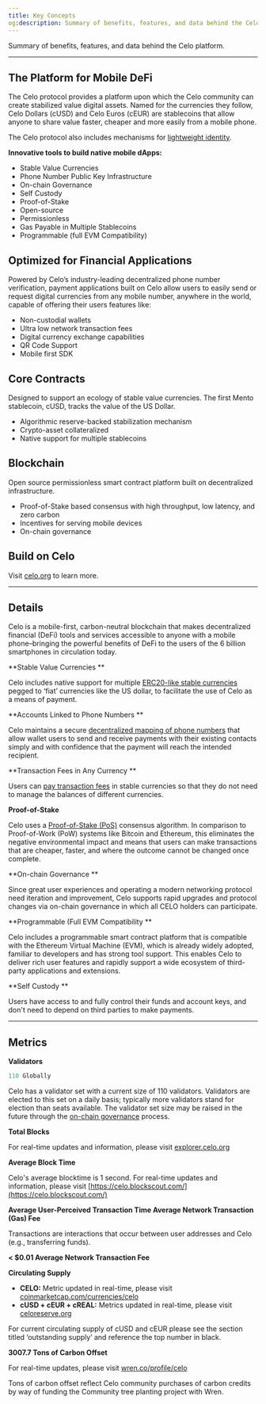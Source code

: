 ```yaml
---
title: Key Concepts
og:description: Summary of benefits, features, and data behind the Celo platform.
---
```


Summary of benefits, features, and data behind the Celo platform.

---

## The Platform for Mobile DeFi

The Celo protocol provides a platform upon which the Celo community can create stabilized value digital assets. Named for the currencies they follow, Celo Dollars (cUSD) and Celo Euros (cEUR) are stablecoins that allow anyone to share value faster, cheaper and more easily from a mobile phone.

The Celo protocol also includes mechanisms for [lightweight identity](/legacy/protocol/identity/).

**Innovative tools to build native mobile dApps:**

- Stable Value Currencies
- Phone Number Public Key Infrastructure
- On-chain Governance
- Self Custody
- Proof-of-Stake
- Open-source
- Permissionless
- Gas Payable in Multiple Stablecoins
- Programmable (full EVM Compatibility)

## Optimized for Financial Applications

Powered by Celo’s industry-leading decentralized phone number verification, payment applications built on Celo allow users to easily send or request digital currencies from any mobile number, anywhere in the world, capable of offering their users features like:

- Non-custodial wallets
- Ultra low network transaction fees
- Digital currency exchange capabilities
- QR Code Support
- Mobile first SDK

## Core Contracts

Designed to support an ecology of stable value currencies. The first Mento stablecoin, cUSD, tracks the value of the US Dollar.

- Algorithmic reserve-backed stabilization mechanism
- Crypto-asset collateralized
- Native support for multiple stablecoins

## Blockchain

Open source permissionless smart contract platform built on decentralized infrastructure.

- Proof-of-Stake based consensus with high throughput, low latency, and zero carbon
- Incentives for serving mobile devices
- On-chain governance

## Build on Celo

Visit [celo.org](https://celo.org) to learn more.

---

## Details

Celo is a mobile-first, carbon-neutral blockchain that makes decentralized financial (DeFi) tools and services accessible to anyone with a mobile phone–bringing the powerful benefits of DeFi to the users of the 6 billion smartphones in circulation today.

**Stable Value Currencies **

Celo includes native support for multiple [ERC20-like stable currencies](learn/celo-protocol.md#stable-cryptocurrencies) pegged to ‘fiat’ currencies like the US dollar, to facilitate the use of Celo as a means of payment.

**Accounts Linked to Phone Numbers **

Celo maintains a secure [decentralized mapping of phone numbers](/legacy/protocol/identity/) that allow wallet users to send and receive payments with their existing contacts simply and with confidence that the payment will reach the intended recipient.

**Transaction Fees in Any Currency **

Users can [pay transaction fees](/legacy/protocol/transaction/erc20-transaction-fees) in stable currencies so that they do not need to manage the balances of different currencies.

**Proof-of-Stake**

Celo uses a [Proof-of-Stake (PoS)](/legacy/protocol/pos/index/) consensus algorithm. In comparison to Proof-of-Work (PoW) systems like Bitcoin and Ethereum, this eliminates the negative environmental impact and means that users can make transactions that are cheaper, faster, and where the outcome cannot be changed once complete.

**On-chain Governance **

Since great user experiences and operating a modern networking protocol need iteration and improvement, Celo supports rapid upgrades and protocol changes via on-chain governance in which all CELO holders can participate.

**Programmable (Full EVM Compatibility **

Celo includes a programmable smart contract platform that is compatible with the Ethereum Virtual Machine (EVM), which is already widely adopted, familiar to developers and has strong tool support. This enables Celo to deliver rich user features and rapidly support a wide ecosystem of third-party applications and extensions.

**Self Custody **

Users have access to and fully control their funds and account keys, and don't need to depend on third parties to make payments.

---

## Metrics

**Validators**

```jsx
110 Globally
```

Celo has a validator set with a current size of 110 validators. Validators are elected to this set on a daily basis; typically more validators stand for election than seats available. The validator set size may be raised in the future through the [on-chain governance](/about-celo/protocol/governance/overview) process.

**Total Blocks**

For real-time updates and information, please visit [explorer.celo.org](https://celo.blockscout.com/)

**Average Block Time**

Celo's average blocktime is 1 second. For real-time updates and information, please visit [https://celo.blockscout.com/](https://celo.blockscout.com/)

**Average User-Perceived Transaction Time Average Network Transaction (Gas) Fee**

Transactions are interactions that occur between user addresses and Celo (e.g., transferring funds).

**< $0.01 Average Network Transaction Fee**

**Circulating Supply**

- **CELO:** Metric updated in real-time, please visit [coinmarketcap.com/currencies/celo](https://coinmarketcap.com/currencies/celo/)
- **cUSD + cEUR + cREAL:** Metrics updated in real-time, please visit [celoreserve.org](https://reserve.mento.org/)

<Tip>
For current circulating supply of cUSD and cEUR please see the section titled ‘outstanding supply’ and reference the top number in black.
</Tip>

**3007.7 Tons of Carbon Offset**

For real-time updates, please visit [wren.co/profile/celo](https://www.wren.co/profile/celo)

<Tip>
Tons of carbon offset reflect Celo community purchases of carbon credits by way of funding the Community tree planting project with Wren.
</Tip>